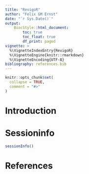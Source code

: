 ```yaml
---
title: "RevigoR"
author: "Felix GM Ernst"
date: "`r Sys.Date()`"
output: 
    BiocStyle::html_document:
        toc: true
        toc_float: true
        df_print: paged
vignette: >
  %\VignetteIndexEntry{RevigoR}
  %\VignetteEngine{knitr::rmarkdown}
  %\VignetteEncoding{UTF-8}
bibliography: references.bib 
---
```


```r
knitr::opts_chunk$set(
  collapse = TRUE,
  comment = "#>"
)
```

# Introduction



# Sessioninfo

```r
sessionInfo()
```

# References
